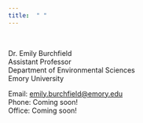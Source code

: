 ```yaml
---
title:  " "
---
```


<br />

Dr. Emily Burchfield  
Assistant Professor   
Department of Environmental Sciences  
Emory University

Email: [emily.burchfield@emory.edu](mailto:emily.burchfield@emory.edu)  
Phone:  Coming soon!  
Office: Coming soon!




